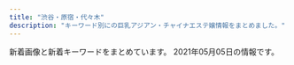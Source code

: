 ```yaml
---
title: "渋谷・原宿・代々木"
description: "キーワード別にの巨乳アジアン・チャイナエステ嬢情報をまとめました。"
---
```


新着画像と新着キーワードをまとめています。
2021年05月05日の情報です。

<DmmAffiliateIns />
<KeywordTable
  shops={
    [
    {
        "name": "\u30a2\u30a4\u30b7\u30f3",
        "url": "http://www.aixin.co.jp/",
        "img_links": [
            "http://www.aixin.co.jp/images/price/aroma.jpg",
            "http://www.aixin.co.jp/images/staff/miharu/miharu.png",
            "http://www.aixin.co.jp/images/costume/3.png",
            "http://www.aixin.co.jp/images/staff/sara/sara.jpg",
            "http://www.aixin.co.jp/images/staff/ruru2/ruru2.jpg",
            "http://www.aixin.co.jp/images/costume/4.png",
            "http://www.aixin.co.jp/images/staff/aki/aki.png",
            "http://www.aixin.co.jp/images/staff/chiemi/chiemi.jpg",
            "http://www.aixin.co.jp/images/staff/miya/1.jpg",
            "http://www.aixin.co.jp/images/staff/ruri2/ruri2.png",
            "http://www.aixin.co.jp/images/staff/ayaka/1.jpg",
            "http://www.aixin.co.jp/images/staff/yuzu/yuzu.jpg",
            "http://www.aixin.co.jp/images/staff/sara/1.jpg",
            "http://www.aixin.co.jp/images/price/hirou.jpg",
            "http://www.aixin.co.jp/images/wanted/wanted.png",
            "http://www.aixin.co.jp/images/staff/ayaka/ayaka.jpg",
            "http://www.aixin.co.jp/images/staff/yui2/yui2.png",
            "http://www.aixin.co.jp/images/staff/akane/akane.png",
            "http://www.aixin.co.jp/images/staff/mika2/1.png",
            "http://www.aixin.co.jp/images/top/top.jpg",
            "http://www.aixin.co.jp/images/staff/miya/miya.jpg",
            "http://www.aixin.co.jp/images/staff/haruka2/haruka2.png",
            "http://www.aixin.co.jp/images/staff/ran/ran.png",
            "http://www.aixin.co.jp/images/staff/yuzu/2.jpg",
            "http://www.aixin.co.jp/images/staff/miki/2.jpg",
            "http://www.aixin.co.jp/images/costume/2.png",
            "http://www.aixin.co.jp/images/costume/1.png",
            "http://www.aixin.co.jp/images/top_pic/top2.jpg",
            "http://www.aixin.co.jp/images/staff/mika2/2.png",
            "http://www.aixin.co.jp/images/staff/mika2/mika2.png",
            "http://www.aixin.co.jp/images/staff/rara/rara.png",
            "http://www.aixin.co.jp/images/staff/koko/koko.png",
            "http://www.aixin.co.jp/images/price/tokusen.jpg",
            "http://www.aixin.co.jp/images/staff/chiemi/1.jpg",
            "http://www.aixin.co.jp/images/staff/ruru2/2.jpg",
            "http://www.aixin.co.jp/images/staff/eri/eri.png",
            "http://www.aixin.co.jp/images/price/long.jpg",
            "http://www.aixin.co.jp/images/costume/7.png",
            "http://www.aixin.co.jp/images/costume/6.png",
            "http://www.aixin.co.jp/images/staff/mirai/mirai.png",
            "http://www.aixin.co.jp/images/map/google.png",
            "http://www.aixin.co.jp/images/staff/mimi2/mimi2.png",
            "http://www.aixin.co.jp/images/staff/miki/miki.jpg"
        ],
        "keywords": {},
        "station": "JR\u6e0b\u8c37\u99c5"
    },
    {
        "name": "Angel",
        "keywords": {
            "E": 4,
            "86": 5,
            "C": 2,
            "D": 6,
            "87": 5,
            "88": 2
        },
        "img_links": [
            "http://angel.est.cm/photos/sites/23/2019/05/2019051010094759.jpg",
            "http://angel.est.cm/img/footer.png",
            "http://angel.est.cm/photos/sites/23/2018/10/2018100318475591.jpg",
            "http://angel.est.cm/img/top.png",
            "http://angel.est.cm/photos/sites/23/2019/11/2019110102361631.jpg",
            "http://angel.est.cm/photos/sites/23/2019/05/2019051010094748.jpg",
            "http://angel.est.cm/photos/sites/23/2016/08/staff2.jpg",
            "http://angel.est.cm/photos/sites/23/2019/05/2019051010094797.jpg",
            "http://angel.est.cm/photos/sites/23/2019/05/2019051010094757.jpg"
        ],
        "station": "JR\u6e0b\u8c37\u99c5\u5bae\u76ca\u5742\u53e3",
        "url": "http://angel.est.cm/"
    },
    {
        "station": "JR\u6e0b\u8c37\u99c5\u6771\u53e3",
        "url": "http://kokoronosato.tyo.cm/",
        "name": "\u68ee\u306e\u9999",
        "img_links": [
            "http://kokoronosato.tyo.cm/photos/sites/15/2019/07/2019072809450776.jpg",
            "http://kokoronosato.tyo.cm/images/themes/pink/line.png",
            "http://kokoronosato.tyo.cm/photos/sites/15/2020/08/2020082205443766.jpg",
            "http://kokoronosato.tyo.cm/link/88x31b.jpg",
            "http://kokoronosato.tyo.cm/images/themes/pink/s_ranking.png",
            "http://kokoronosato.tyo.cm/link/walker88.jpg",
            "http://kokoronosato.tyo.cm/images/themes/pink/s_staff.png",
            "http://kokoronosato.tyo.cm/photos/sites/15/2019/07/2019072809470568.jpg",
            "http://kokoronosato.tyo.cm/images/themes/pink/s_pickup.png",
            "http://kokoronosato.tyo.cm/photos/sites/15/2020/08/2020082205444313.jpg",
            "http://kokoronosato.tyo.cm/images/themes/pink/s_news.png",
            "http://kokoronosato.tyo.cm/images/themes/pink/s_newface.png",
            "http://kokoronosato.tyo.cm/images/themes/pink/mobile.jpg",
            "http://kokoronosato.tyo.cm/link/8831.jpg",
            "http://kokoronosato.tyo.cm/images/themes/pink/r3.jpg",
            "http://menlog.net/link/menlog8831.jpg",
            "http://kokoronosato.tyo.cm/images/themes/pink/no2.png",
            "http://kokoronosato.tyo.cm/images/room3.jpg",
            "http://kokoronosato.tyo.cm/link/esthelove88-31.jpg",
            "http://kokoronosato.tyo.cm/images/room1.jpg",
            "http://kokoronosato.tyo.cm/photos/sites/15/2019/07/2019072809465934.jpg",
            "http://kokoronosato.tyo.cm/photos/sites/15/2020/08/2020082203150030.jpg",
            "http://kokoronosato.tyo.cm/link/massage-de_88_31.jpg",
            "http://kokoronosato.tyo.cm/photos/sites/15/2020/08/2020082205444661.jpg",
            "http://kokoronosato.tyo.cm/images/room2.jpg",
            "http://kokoronosato.tyo.cm/images/room4.jpg",
            "http://kokoronosato.tyo.cm/images/themes/pink/no1.png",
            "http://kokoronosato.tyo.cm/images/themes/pink/s_link.png",
            "http://kokoronosato.tyo.cm/photos/sites/15/2020/08/2020082203135850.jpg",
            "http://kokoronosato.tyo.cm/link/e0016.jpg"
        ],
        "keywords": {
            "86": 12,
            "D": 23,
            "85": 3,
            "83": 4,
            "C": 18,
            "87": 8
        }
    },
    {
        "img_links": [
            "http://www.ogon.work/staff/ai2.jpg",
            "http://www.ogon.work/img/bana02.jpg",
            "http://www.ogon.work/staff/aya2.jpg",
            "http://www.ogon.work/staff/yuki1.jpg",
            "http://www.ogon.work/staff/ayumi1.jpg",
            "http://www.ogon.work/staff/ai3.jpg",
            "http://www.ogon.work/img/interior.jpg",
            "http://www.ogon.work/img/bana03.jpg",
            "http://www.ogon.work/staff/ayumi3.jpg",
            "http://www.ogon.work/staff/hana1.jpg",
            "http://www.ogon.work/staff/aya1.jpg",
            "http://www.ogon.work/staff/momo1.jpg",
            "http://www.ogon.work/staff/ayumi2.jpg",
            "http://www.ogon.work/img/s/s_qa.png",
            "http://www.ogon.work/staff/yuki2.jpg",
            "http://www.ogon.work/staff/ai1.jpg",
            "http://www.ogon.work/img/contentsbottom.png",
            "http://www.ogon.work/staff/aya3.jpg",
            "http://www.ogon.work/img/icon/new.jpg"
        ],
        "station": "JR\u6e0b\u8c37\u99c5\u30cf\u30c1\u516c\u53e3",
        "keywords": {
            "84": 59,
            "C": 60,
            "D": 16,
            "E": 7,
            "87": 13,
            "86": 14
        },
        "name": "\u9ec4\u91d1\u6d77\u5cb8",
        "url": "http://www.ogon.work/"
    },
    {
        "name": "\u30b9\u30ef\u30f3",
        "station": "JR\u6e0b\u8c37\u99c5\u30cf\u30c1\u516c\u53e3",
        "keywords": {},
        "img_links": [
            "http://www.e-god.work/images/tel.jpg",
            "http://www.e-god.work/img/koko2.jpg",
            "http://www.e-god.work/images/news.jpg",
            "http://www.e-god.work/images/sys2.jpg",
            "http://www.e-god.work/images/line.png",
            "http://www.e-god.work/images/int1.jpg",
            "http://www.e-god.work/img/yuki1.jpg",
            "http://www.e-god.work/images/int2.jpg",
            "http://www.e-god.work/images/head.jpg",
            "http://www.e-god.work/images/mobile.jpg",
            "http://www.e-god.work/images/1.jpg",
            "http://www.e-god.work/images/2.jpg",
            "http://www.e-god.work/img/zb.jpg",
            "http://www.e-god.work/images/interior_t.jpg",
            "http://www.e-god.work/images/staff_t.jpg",
            "http://www.e-god.work/images/4.jpg",
            "http://www.e-god.work/img/koko1.jpg",
            "http://www.e-god.work/img/eri1.jpg",
            "http://www.e-god.work/images/ais.jpg",
            "http://www.e-god.work/images/info.jpg",
            "http://www.e-god.work/images/sys1.jpg"
        ],
        "url": "http://www.e-god.work/"
    },
    {
        "img_links": [
            "http://www.sarara-es.xyz/images/r4.jpg",
            "http://www.sarara-es.xyz/images/r1.jpg",
            "http://www.sarara-es.xyz/files/005.jpg",
            "http://www.sarara-es.xyz/files/001.jpg",
            "http://www.sarara-es.xyz/images/bj2.jpg",
            "http://www.sarara-es.xyz/images/r5.jpg",
            "http://www.sarara-es.xyz/images/news.png",
            "http://www.sarara-es.xyz/images/top.png",
            "http://www.sarara-es.xyz/files/003.jpg",
            "http://www.sarara-es.xyz/files/002.jpg",
            "http://www.sarara-es.xyz/files/004.jpg",
            "http://www.sarara-es.xyz/images/face.png",
            "http://www.sarara-es.xyz/images/end.png",
            "http://www.sarara-es.xyz/images/shop/shop04.jpg",
            "http://www.sarara-es.xyz/images/shop/shop01.jpg",
            "http://www.sarara-es.xyz/images/pick.png",
            "http://www.sarara-es.xyz/images/shop/shop03.jpg",
            "http://www.sarara-es.xyz/images/r2.jpg",
            "http://www.sarara-es.xyz/images/shop/shop02.jpg",
            "http://www.sarara-es.xyz/images/s_staff.png",
            "http://www.sarara-es.xyz/files/006.jpg",
            "http://www.sarara-es.xyz/images/s_link.png"
        ],
        "keywords": {
            "C": 3,
            "85": 3,
            "86": 2,
            "87": 1,
            "D": 3
        },
        "name": "Honey",
        "station": "JR\u6e0b\u8c37\u99c5\u30cf\u30c1\u516c\u53e3",
        "url": "http://www.sarara-es.xyz"
    },
    {
        "name": "\u6953",
        "station": "JR\u4ee3\u3005\u6728\u99c5",
        "url": "http://www.kaede-es.club/",
        "keywords": {},
        "img_links": [
            "http://www.kaede-es.club/images/staff/6.jpg",
            "http://www.kaede-es.club/images/t-off-ico.jpg",
            "http://www.kaede-es.club/images/index-tiba_02.jpg",
            "http://www.kaede-es.club/images/index-tiba_13.jpg",
            "http://www.kaede-es.club/images/index-tiba_09.jpg",
            "http://www.kaede-es.club/images/staff/4/yuyu2.jpg",
            "http://www.kaede-es.club/images/staff/miki.jpg",
            "http://www.kaede-es.club/images/staff/2/momo.jpg",
            "http://www.kaede-es.club/images/index-tiba_04.jpg",
            "http://www.kaede-es.club/images/staff/2/riri.jpg",
            "http://www.kaede-es.club/images/index-tiba_10.jpg",
            "http://www.kaede-es.club/css/2.jpeg",
            "http://www.kaede-es.club/images/staff/2/7.jpg",
            "http://www.kaede-es.club/images/nav/nav-sys.jpg",
            "http://www.kaede-es.club/images/staff/neinei2.jpg",
            "http://www.kaede-es.club/psd/off2-1.jpg",
            "http://www.kaede-es.club/images/nav/nav-staff.jpg",
            "http://www.kaede-es.club/images/staff/mimi.jpg",
            "http://www.kaede-es.club/images/shop/DSC_0998-199x300.jpg",
            "http://www.kaede-es.club/images/shop/DSC_0086-300x199.jpg",
            "http://www.kaede-es.club/images/staff/2/hana.jpg",
            "http://www.kaede-es.club/psd/off32.jpg",
            "http://www.kaede-es.club/images/staff/4/sati.jpg",
            "http://www.kaede-es.club/images/nav/nav-job.jpg",
            "http://www.kaede-es.club/images/shop/DSC_0087-221x300.jpg"
        ]
    },
    {
        "img_links": [
            "http://awaawa-fairy.work/img/st22.png",
            "http://awaawa-fairy.work/sp/img/p-29.png",
            "http://awaawa-fairy.work/sp/img/p-26.png",
            "http://awaawa-fairy.work/sp/img/pic.jpg",
            "http://awaawa-fairy.work/img/st29.png",
            "http://awaawa-fairy.work/sp/img/sta22.png",
            "http://awaawa-fairy.work/img/st27.png",
            "http://awaawa-fairy.work/sp/img/line.jpg",
            "http://awaawa-fairy.work/img/sta26.png",
            "http://awaawa-fairy.work/img/st4.png",
            "http://awaawa-fairy.work/img/st017.png",
            "http://awaawa-fairy.work/sp/img/sta28.png",
            "http://awaawa-fairy.work/sp/img/tel.jpg",
            "http://awaawa-fairy.work/sp/img/sta26.png",
            "http://awaawa-fairy.work/img/mo.png",
            "http://awaawa-fairy.work/sp/img/sta15.png",
            "http://awaawa-fairy.work/img/st15.png",
            "http://awaawa-fairy.work/img/head.png",
            "http://awaawa-fairy.work/sp/img/p-15.png",
            "http://awaawa-fairy.work/sp/img/info.jpg",
            "http://awaawa-fairy.work/sp/img/sta27.png",
            "http://awaawa-fairy.work/sp/img/t-o.jpg",
            "http://awaawa-fairy.work/sp/img/mv.jpg",
            "http://awaawa-fairy.work/sp/img/time.jpg",
            "http://awaawa-fairy.work/img/sta18.png",
            "http://awaawa-fairy.work/sp/img/t-t.jpg",
            "http://awaawa-fairy.work/img/sta29.png",
            "http://awaawa-fairy.work/sp/img/pc.jpg",
            "http://awaawa-fairy.work/sp/img/t-r.jpg",
            "http://awaawa-fairy.work/sp/img/add.jpg",
            "http://awaawa-fairy.work/img/sta15.png",
            "http://awaawa-fairy.work/img/sta27.png",
            "http://awaawa-fairy.work/sp/img/sta17.png",
            "http://awaawa-fairy.work/img/st17.png",
            "http://awaawa-fairy.work/img/sta22.png",
            "http://awaawa-fairy.work/sp/img/tit.jpg",
            "http://awaawa-fairy.work/img/sta28.png",
            "http://awaawa-fairy.work/img/st18.png",
            "http://awaawa-fairy.work/sp/img/t-a.jpg",
            "http://awaawa-fairy.work/sp/img/t-s.jpg",
            "http://awaawa-fairy.work/img/st28.png",
            "http://awaawa-fairy.work/sp/img/botton.jpg",
            "http://awaawa-fairy.work/sp/img/sys.jpg",
            "http://awaawa-fairy.work/img/st26.png",
            "http://awaawa-fairy.work/img/sta17.png",
            "http://awaawa-fairy.work/img/st018.png",
            "http://awaawa-fairy.work/sp/img/sta29.png",
            "http://awaawa-fairy.work/img/bottom.png",
            "http://awaawa-fairy.work/sp/img/sta18.png",
            "http://awaawa-fairy.work/sp/img/p-27.png",
            "http://awaawa-fairy.work/img/nos.png"
        ],
        "name": "\u6ce1\u6ce1\u30d5\u30a7\u30a2\u30ea\u30fc",
        "station": "JR\u6e0b\u8c37\u99c5\u897f\u53e3",
        "url": "http://awaawa-fairy.work/",
        "keywords": {
            "D": 4,
            "F": 1,
            "88": 5,
            "E": 2,
            "85": 4,
            "C": 17,
            "87": 5,
            "86": 3
        }
    }
]
}
/>
<DmmAffiliateScript />
